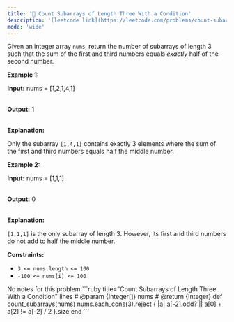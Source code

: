 ```yaml
---
title: '🧩 Count Subarrays of Length Three With a Condition'
description: '[leetcode link](https://leetcode.com/problems/count-subarrays-of-length-three-with-a-condition/description/)'
mode: 'wide'
---
```

<Tabs>
  <Tab title="Question" icon="circle-question" iconType="regular">
    <Card>
      <p>Given an integer array <code>nums</code>, return the number of <span data-keyword="subarray-nonempty">subarrays</span> of length 3 such that the sum of the first and third numbers equals <em>exactly</em> half of the second number.</p>   <p><strong class="example">Example 1:</strong></p>  <div class="example-block"> <p><strong>Input:</strong> <span class="example-io">nums = [1,2,1,4,1]</span></p>  <p><br/> <strong>Output:</strong> <span class="example-io">1</span></p>  <p><br/> <strong>Explanation:</strong></p>  <p>Only the subarray <code>[1,4,1]</code> contains exactly 3 elements where the sum of the first and third numbers equals half the middle number.</p> </div>  <p><strong class="example">Example 2:</strong></p>  <div class="example-block"> <p><strong>Input:</strong> <span class="example-io">nums = [1,1,1]</span></p>  <p><br/> <strong>Output:</strong> <span class="example-io">0</span></p>  <p><br/> <strong>Explanation:</strong></p>  <p><code>[1,1,1]</code> is the only subarray of length 3. However, its first and third numbers do not add to half the middle number.</p> </div>   <p><strong>Constraints:</strong></p>  <ul>  <li><code>3 &lt;= nums.length &lt;= 100</code></li>  <li><code><font face="monospace">-100 &lt;= nums[i] &lt;= 100</font></code></li> </ul> 
    </Card>
  </Tab>
  <Tab title="Solution" icon="lightbulb" iconType="regular" >
    <Card>
      No notes for this problem
    </Card>
  <Expandable title="code">
    <CodeGroup dropdown>
```ruby title="Count Subarrays of Length Three With a Condition" lines
# @param {Integer[]} nums
# @return {Integer}
def count_subarrays(nums)
  nums.each_cons(3).reject { |a| a[-2].odd? || a[0] + a[2] != a[-2] / 2 }.size 
end
```
    </CodeGroup>
  </Expandable>
  </Tab>
</Tabs>